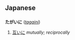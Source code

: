 == Japanese ==
=== {{Furigana}} ===
'''たがいに''' (''[[tagaini]]'')

# [[互いに]] ''mutually; reciprocally''